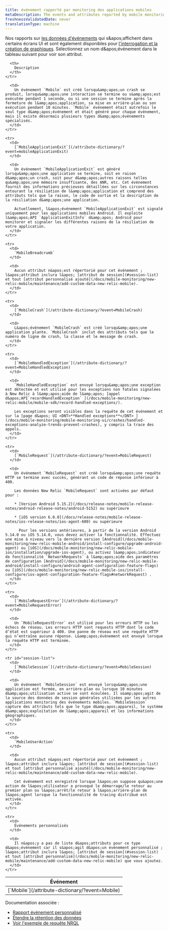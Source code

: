 ```yaml
---
title: événement rapporté par monitoring des applications mobiles
metaDescription: The events and attributes reported by mobile monitoring in New Relic.
freshnessValidatedDate: never
translationType: machine
---
```


Nos [<InlinePopover type="mobile" />](/docs/mobile-monitoring/new-relic-mobile/getting-started/introduction-new-relic-mobile)rapports sur [les données d&apos;événements](/docs/using-new-relic/data/understand-data/new-relic-data-types#event-data) qui s&amp;apos;affichent dans certains écrans UI et sont également disponibles pour [l&apos;interrogation et la création de graphiques](/docs/using-new-relic/data/understand-data/query-new-relic-data). Sélectionnez un nom d&amp;apos;événement dans le tableau suivant pour voir son attribut.

<table>
  <thead>
    <tr>
      <th style={{ width: "250px" }}>
        Événement
      </th>

      <th>
        Description
      </th>
    </tr>
  </thead>

  <tbody>
    <tr>
      <td>
        [`Mobile`](/attribute-dictionary/?event=Mobile)
      </td>

      <td>
        Un événement `Mobile` est créé lorsqu&amp;apos;un crash se produit, lorsqu&amp;apos;une interaction se termine ou s&amp;apos;est exécutée pendant 1 seconde, ou si une session se termine après la fermeture de l&amp;apos;application, sa mise en arrière-plan ou son exécution pendant 10 minutes. `Mobile` événement était autrefois le seul type d&amp;apos;événement et était généré pour chaque événement, mais il existe désormais plusieurs types d&amp;apos;événements spécialisés.
      </td>
    </tr>

    <tr>
      <td>
        [`MobileApplicationExit`](/attribute-dictionary/?event=mobileApplicationExit)
      </td>

      <td>
        Un événement `MobileApplicationExit` est généré lorsqu&amp;apos;une application se termine, soit en raison d&amp;apos;un crash, soit pour d&amp;apos;autres raisons telles qu&amp;apos;une mémoire insuffisante, des ANR, etc. Cet événement fournit des informations précieuses détaillées sur les circonstances entourant la résiliation de l&amp;apos;application et comprend des attributs tels que la raison, le code de sortie et la description de la résiliation d&amp;apos;une application.

        Actuellement, l&apos;événement `MobileApplicationExit` est signalé uniquement pour les applications mobiles Android. Il exploite l&amp;apos;API `ApplicationExitInfo` d&amp;apos; Android pour monitorer et signaler les différentes raisons de la résiliation de votre application.
      </td>
    </tr>

    <tr>
      <td>
        `MobileBreadcrumb`
      </td>

      <td>
        Aucun attribut n&apos;est répertorié pour cet événement ; l&apos;attribut inclura l&apos; [attribut de session](#session-list) et tout [attribut personnalisé ajouté](/docs/mobile-monitoring/new-relic-mobile/maintenance/add-custom-data-new-relic-mobile).
      </td>
    </tr>

    <tr>
      <td>
        [`MobileCrash`](/attribute-dictionary/?event=MobileCrash)
      </td>

      <td>
        L&apos;événement `MobileCrash` est créé lorsqu&amp;apos;une application plante. `MobileCrash` inclut des attributs tels que le numéro de ligne de crash, la classe et le message de crash.
      </td>
    </tr>

    <tr>
      <td>
        [`MobileHandledException`](/attribute-dictionary/?event=MobileHandledException)
      </td>

      <td>
        `MobileHandledException` est envoyé lorsqu&amp;apos;une exception est détectée et est utilisé pour les exceptions non fatales signalées à New Relic à l&amp;apos;aide de l&amp;apos; [appel d&apos;API`recordHandledException` ](/docs/mobile-monitoring/new-relic-mobile/mobile-sdk/record-handled-exceptions/).

        Les exceptions seront visibles dans la requête de cet événement et sur la [page d&apos; UI <DNT>**Handled exceptions**</DNT> ](/docs/mobile-monitoring/mobile-monitoring-ui/crashes/handled-exceptions-analyze-trends-prevent-crashes), y compris la trace des appels.
      </td>
    </tr>

    <tr>
      <td>
        [`MobileRequest`](/attribute-dictionary/?event=MobileRequest)
      </td>

      <td>
        Un événement `MobileRequest` est créé lorsqu&amp;apos;une requête HTTP se termine avec succès, générant un code de réponse inférieur à 400.

        Les données New Relic `MobileRequest` sont activées par défaut pour :

        * [Version Android 5.15.2](/docs/release-notes/mobile-release-notes/android-release-notes/android-5152) ou supérieure

        * [iOS version 6.0.0](/docs/release-notes/mobile-release-notes/ios-release-notes/ios-agent-600) ou supérieure

          Pour les versions antérieures, à partir de la version Android 5.14.0 ou iOS 5.14.0, vous devez activer la fonctionnalité. Effectuez une mise à niveau vers la dernière version [Android](/docs/mobile-monitoring/new-relic-mobile-android/install-configure/upgrade-android-agent) ou [iOS](/docs/mobile-monitoring/new-relic-mobile-ios/installation/upgrade-ios-agent), ou activez l&amp;apos;indicateur de fonctionnalité `NetworkRequests` à l&amp;apos;aide des paramètres de configuration [Android](/docs/mobile-monitoring/new-relic-mobile-android/install-configure/android-agent-configuration-feature-flags) ou [iOS](/docs/mobile-monitoring/new-relic-mobile-ios/install-configure/ios-agent-configuration-feature-flags#networkRequest) .
      </td>
    </tr>

    <tr>
      <td>
        [`MobileRequestError`](/attribute-dictionary/?event=MobileRequestError)
      </td>

      <td>
        Un `MobileRequestError` est utilisé pour les erreurs HTTP ou les échecs de réseau. Les erreurs HTTP sont requests HTTP dont le code d’état est supérieur à 400. Une panne de réseau est une requête HTTP qui n’entraîne aucune réponse. L&amp;apos;événement est envoyé lorsque la requête HTTP est terminée.
      </td>
    </tr>

    <tr id="session-list">
      <td>
        [`MobileSession`](/attribute-dictionary/?event=MobileSession)
      </td>

      <td>
        Un événement `MobileSession` est envoyé lorsqu&amp;apos;une application est fermée, en arrière-plan ou lorsque 10 minutes d&amp;apos;utilisation active se sont écoulées. Il s&amp;apos;agit de la source des données de session générales utilisées par les autres applications monitoring des événements mobiles. `MobileSession` capture des attributs tels que le type d&amp;apos;appareil, le système d&amp;apos;exploitation de l&amp;apos;appareil et les informations géographiques.
      </td>
    </tr>

    <tr>
      <td>
        `MobileUserAction`
      </td>

      <td>
        Aucun attribut n&apos;est répertorié pour cet événement ; l&apos;attribut inclura l&apos; [attribut de session](#session-list) et tout [attribut personnalisé ajouté](/docs/mobile-monitoring/new-relic-mobile/maintenance/add-custom-data-new-relic-mobile).

        Cet événement est enregistré lorsque l&apos;on suppose qu&apos;une action de l&apos;utilisateur a provoqué le démarrage/le retour au premier plan ou l&apos;arrêt/le retour à l&apos;arrière-plan de l&apos;agent lorsque la fonctionnalité de tracing distribué est activée.
      </td>
    </tr>

    <tr>
      <td>
        Événements personnalisés
      </td>

      <td>
        Il n&apos;y a pas de liste d&apos;attributs pour ce type d&apos;événement car il s&apos;agit d&apos;un événement personnalisé ; l&apos;attribut inclura l&apos; [attribut de session](#session-list) et tout [attribut personnalisé](/docs/mobile-monitoring/new-relic-mobile/maintenance/add-custom-data-new-relic-mobile) que vous ajoutez.
      </td>
    </tr>
  </tbody>
</table>

Documentation associée :

* [Rapport événement personnalisé](/docs/insights/insights-data-sources/custom-data/report-custom-event-data)
* [Étendre la rétention des données](/docs/insights/use-insights-ui/manage-account-data/extend-event-data-retention)
* [Voir l&apos;exemple de requête NRQL](/docs/query-data/nrql-new-relic-query-language/nrql-query-tutorials)